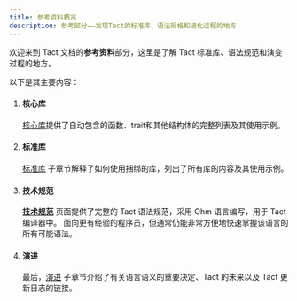 ```yaml
---
title: 参考资料概览
description: 参考部分——发现Tact的标准库、语法规格和进化过程的地方
---
```



欢迎来到 Tact 文档的**参考资料**部分，这里是了解 Tact 标准库、语法规范和演变过程的地方。

以下是其主要内容：

<Steps>

1. #### 核心库

   [核心库](/zh-cn/ref/core-base)提供了自动包含的函数、trait和其他结构体的完整列表及其使用示例。

   <CardGrid>
     <LinkCard
       title="转到核心库"
       href="/ref/core-base"
     />
   </CardGrid>

2. #### 标准库

   [标准库](/zh-cn/ref/standard-libraries) 子章节解释了如何使用捆绑的库，列出了所有库的内容及其使用示例。

   <CardGrid>
     <LinkCard
       title="转到标准库"
       href="/ref/standard-libraries"
     />
   </CardGrid>

3. #### 技术规范

   **[技术规范](/zh-cn/ref/spec)** 页面提供了完整的 Tact 语法规范，采用 Ohm 语言编写，用于 Tact 编译器中。 面向更有经验的程序员，但通常仍能非常方便地快速掌握该语言的所有可能语法。

   <CardGrid>
     <LinkCard
       title="转到技术规范"
       href="/ref/spec"
     />
   </CardGrid>

4. #### 演进

   最后，[演进](/zh-cn/ref/evolution/overview) 子章节介绍了有关语言语义的重要决定、Tact 的未来以及 Tact 更新日志的链接。

   <CardGrid>
     <LinkCard
       title="前往演进"
       href="/ref/evolution/overview"
     />
   </CardGrid>

</Steps>
